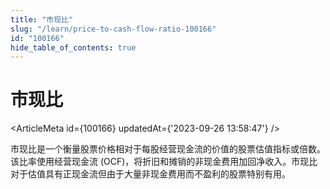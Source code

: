 ```yaml
---
title: "市现比"
slug: "/learn/price-to-cash-flow-ratio-100166"
id: "100166"
hide_table_of_contents: true
---
```



# 市现比

<ArticleMeta id={100166} updatedAt={'2023-09-26 13:58:47'} />
<div className='border-solid border-b border-t-0 my-4 border-[var(--ifm-color-gray-300)]' />

市现比是一个衡量股票价格相对于每股经营现金流的价值的股票估值指标或倍数。该比率使用经营现金流 (OCF)，将折旧和摊销的非现金费用加回净收入。市现比对于估值具有正现金流但由于大量非现金费用而不盈利的股票特别有用。
